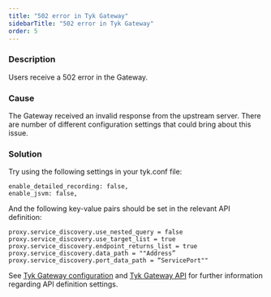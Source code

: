 ```yaml
---
title: "502 error in Tyk Gateway"
sidebarTitle: "502 error in Tyk Gateway"
order: 5
---
```


### Description

Users receive a 502 error in the Gateway.

### Cause

The Gateway received an invalid response from the upstream server. There are number of different configuration settings that could bring about this issue.

### Solution

Try using the following settings in your tyk.conf file:

```{.copyWrapper}
enable_detailed_recording: false, 
enable_jsvm: false,
```


And the following key-value pairs should be set in the relevant API definition:

```{.copyWrapper}
proxy.service_discovery.use_nested_query = false
proxy.service_discovery.use_target_list = true
proxy.service_discovery.endpoint_returns_list = true
proxy.service_discovery.data_path = ""Address”
proxy.service_discovery.port_data_path = “ServicePort""
```
    

See [Tyk Gateway configuration](/tyk-oss-gateway/configuration) and [Tyk Gateway API](/tyk-gateway-api/api-definition-objects) for further information regarding API definition settings.